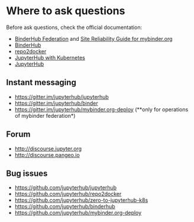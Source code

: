# Where to ask questions

Before ask questions, check the official documentation:

- [BinderHub Federation](https://mybinder.readthedocs.io/en/latest/) and [Site Reliability Guide for mybinder.org](https://mybinder-sre.readthedocs.io/en/latest/)
- [BinderHub](https://binderhub.readthedocs.io/en/latest/)
- [repo2docker](https://repo2docker.readthedocs.io/en/latest/)
- [JupyterHub with Kubernetes](https://z2jh.jupyter.org/en/stable/)
- [JupyterHub](https://jupyterhub.readthedocs.io/en/stable/)

## Instant messaging

- <https://gitter.im/jupyterhub/jupyterhub>
- <https://gitter.im/jupyterhub/binder>
- <https://gitter.im/jupyterhub/mybinder.org-deploy> (**only for operations of mybinder federation*)

## Forum

- <http://discourse.jupyter.org>
- <http://discourse.pangeo.io>

## Bug issues

- <https://github.com/jupyterhub/jupyterhub>
- <https://github.com/jupyterhub/repo2docker>
- <https://github.com/jupyterhub/zero-to-jupyterhub-k8s>
- <https://github.com/jupyterhub/binderhub>
- <https://github.com/jupyterhub/mybinder.org-deploy>
